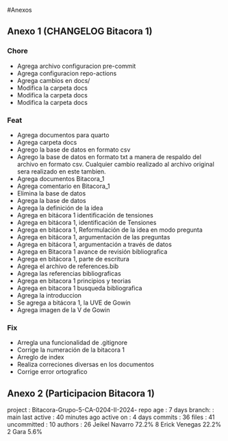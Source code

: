 #Anexos

## Anexo 1 (CHANGELOG Bitacora 1)

### Chore

- Agrega archivo configuracion pre-commit
- Agrega configuracion repo-actions
- Agrega cambios en docs/
- Modifica la carpeta docs
- Modifica la carpeta docs
- Modifica la carpeta docs

### Feat

- Agrega documentos para quarto
- Agrega carpeta docs
- Agrego la base de datos en formato csv
- Agrego la base de datos en formato txt a manera de respaldo del archivo en formato csv. Cualquier cambio realizado al archivo original sera realizado en este tambien.
- Agrega documentos Bitacora_1
- Agrega comentario en Bitacora_1
- Elimina la base de datos
- Agrega la base de datos
- Agrega la definición de la idea
- Agrega en bitácora 1 identificación de tensiones
- Agrega en bitácora 1, identificación de Tensiones
- Agrega en bitácora 1, Reformulación de la idea en modo pregunta
- Agrega en bitácora 1, argumentación de las preguntas
- Agrega en bitácora 1, argumentación a través de datos
- Agrega en Bitacora 1 avance de revisión bibliografica
- Agrega en bitácora 1, parte de escritura
- Agrega el archivo de references.bib
- Agrega las referencias bibliograficas
- Agrega en bitacora 1 principios y teorias
- Agrega en bitacora 1 busqueda bibliografica
- Agrega la introduccion
- Se agrega a bitácora 1, la UVE de Gowin
- Agrega imagen de la V de Gowin

### Fix

- Arregla una funcionalidad de .gitignore
- Corrige la numeración de la bitacora 1
- Arreglo de index
- Realiza correciones diversas en los documentos
- Corrige error ortografico

## Anexo 2 (Participacion Bitacora 1)

 project     : Bitacora-Grupo-5-CA-0204-II-2024-
 repo age    : 7 days 
 branch:     : main
 last active : 40 minutes ago
 active on   : 4 days
 commits     : 36
 files       : 41
 uncommitted : 10
 authors     : 
    26	Jeikel Navarro  72.2%
     8	Erick Venegas   22.2%
     2	Gara            5.6%